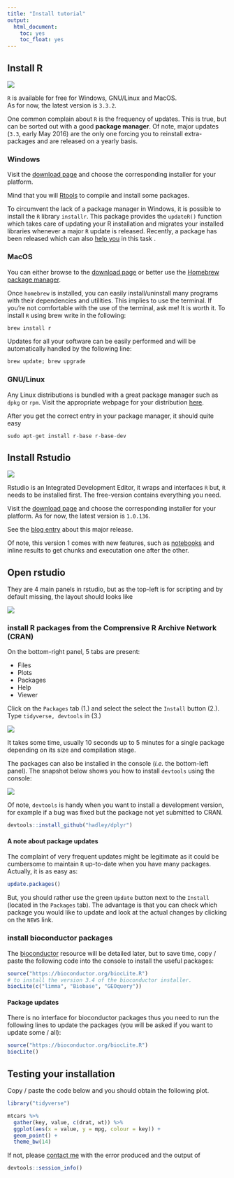 ```yaml
---
title: "Install tutorial"
output: 
  html_document: 
    toc: yes
    toc_float: yes
---
```




## Install R

![](https://lsru.github.io/r_workshop/img/Rlogo_90.png)

`R` is available for free for Windows, GNU/Linux and MacOS.  
As for now, the latest version is `3.3.2`.

One common complain about `R` is the frequency of updates. This is true, but can be sorted out with a good **package manager**. Of note, major updates (`3.3`, early May 2016) are the only one forcing you to reinstall extra-packages and are released on a yearly basis.

### Windows

Visit the [download page](https://cloud.r-project.org/) and choose the corresponding installer for your platform.

Mind that you will [Rtools](https://cran.r-project.org/bin/windows/Rtools/) to compile and install some packages.

To circumvent the lack of a package manager in Windows, it is possible to install the `R` library
`installr`. This package provides the `updateR()` function which takes care of updating your R installation
and migrates your installed libraries whenever a major `R` update is released. Recently, a package has been released which can also [help you](#reinstallr) in this task .

### MacOS

You can either browse to the [download page](https://cloud.r-project.org/) or better use the [Homebrew package manager](http://brew.sh/).

Once `homebrew` is installed, you can easily install/uninstall many programs with their dependencies and utilities. This implies to use the terminal. If you're not comfortable with the use of the terminal, ask me! It is worth it.
To install `R` using brew write in the following:

```r
brew install r
```

Updates for all your software can be easily performed and will be automatically handled by the following line:
```r
brew update; brew upgrade
```

### GNU/Linux

Any Linux distributions is bundled with a great package manager such as `dpkg` or `rpm`.
Visit the appropriate webpage for your distribution [here](http://cran.us.r-project.org/bin/linux/).

After you get the correct entry in your package manager, it should quite easy
```r
sudo apt-get install r-base r-base-dev
```

## Install Rstudio

![](https://lsru.github.io/r_workshop/img/rstudiosticker_110.png)

Rstudio is an Integrated Development Editor, it wraps and interfaces `R` but, `R` needs to be installed first.
The free-version contains everything you need.

Visit the [download page](https://www.rstudio.com/products/rstudio/download/) and
choose the corresponding installer for your platform. As for now, the latest version is `1.0.136`.

See the [blog entry](https://blog.rstudio.org/2016/11/01/announcing-rstudio-v1-0/) about this major release.

Of note, this version 1 comes with new features, such as [notebooks](http://rmarkdown.rstudio.com/r_notebooks.html) and inline results to get chunks and executation one after the other.

## Open rstudio

They are 4 main panels in rstudio, but as the top-left is for scripting and by default missing, the layout should looks like

![](https://lsru.github.io/r_workshop/img/rstudio_blank_700.png)

### install R packages from the Comprensive R Archive Network (CRAN)

On the bottom-right panel, 5 tabs are present:

- Files
- Plots
- Packages
- Help
- Viewer

Click on the `Packages` tab (1.) and select the select the `Install` button (2.). Type `tidyverse, devtools` in (3.)


![](https://lsru.github.io/r_workshop/img/install_packages_300.png)

It takes some time, usually 10 seconds up to 5 minutes for a single package depending on its size and compilation stage.

The packages can also be installed in the console (*i.e.* the bottom-left panel). The snapshot below shows you how to install `devtools` using the console:

![](https://lsru.github.io/r_workshop/img/install_console_200.png)

Of note, `devtools` is handy when you want to install a development version, for example if a bug was fixed 
but the package not yet submitted to CRAN.

```r
devtools::install_github("hadley/dplyr")
```

#### A note about package updates

The complaint of very frequent updates might be legitimate as it could be cumbersome to maintain `R` up-to-date when you have many packages. Actually, it is as easy as:

```r
update.packages()
```

But, you should rather use the green `Update` button next to the `Install` (located in the `Packages` tab). The advantage is that you can check which package you would like to update and look at the actual changes by clicking on the `NEWS` link.

### install bioconductor packages

The [bioconductor](https://www.bioconductor.org/) resource will be detailed later, but to save time, copy / paste the following code into the console to install the useful packages:

```r
source("https://bioconductor.org/biocLite.R")
# to install the version 3.4 of the bioconductor installer.
biocLite(c("limma", "Biobase", "GEOquery"))
```

#### Package updates

There is no interface for bioconductor packages thus you need to run the following lines to update the packages (you will be asked if you want to update some / all):

```r
source("https://bioconductor.org/biocLite.R")
biocLite()
```


## Testing your installation

Copy / paste the code below and you should obtain the following plot.
```r
library("tidyverse")

mtcars %>%
  gather(key, value, c(drat, wt)) %>%
  ggplot(aes(x = value, y = mpg, colour = key)) +
  geom_point() +
  theme_bw(14)
```

If not, please [contact me](mailto:aurelien.ginolhac@uni.lu) with the error produced and the output of
```r
devtools::session_info()
```


